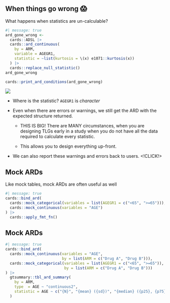 ## When things go wrong 😱

What happens when statistics are un-calculable? 

```r
#| message: true
ard_gone_wrong <- 
  cards::ADSL |> 
  cards::ard_continuous(
    by = ARM,
    variable = AGEGR1,
    statistic = ~list(kurtosis = \(x) e1071::kurtosis(x))
  ) |> 
  cards::replace_null_statistic()
ard_gone_wrong
```

::: {.fragment}

```r
cards::print_ard_conditions(ard_gone_wrong)
```

![](images/ard-error-msg.png)

:::

::: {.notes}

- Where is the statistic? `AGEGR1` is _character_

- Even when there are errors or warnings, we still get the ARD with the expected structure returned.

  - THIS IS BIG! There are MANY circumstances, when you are designing TLGs early in a study when you do not have all the data required to calculate every statistic.
  
  - This allows you to design everything up-front.
  
- We can also report these warnings and errors back to users. <!CLICK!>

:::

## Mock ARDs

Like mock tables, mock ARDs are often useful as well

```r
#| message: true
cards::bind_ard(
  cards::mock_categorical(variables = list(AGEGR1 = c("<65", ">=65"))),
  cards::mock_continuous(variables = "AGE")
) |> 
  cards::apply_fmt_fn()
```

## Mock ARDs

```r
#| message: true
cards::bind_ard(
  cards::mock_continuous(variables = "AGE", 
                         by = list(ARM = c("Drug A", "Drug B"))),
  cards::mock_categorical(variables = list(AGEGR1 = c("<65", ">=65")),
                          by = list(ARM = c("Drug A", "Drug B")))
) |> 
  gtsummary::tbl_ard_summary(
    by = ARM,
    type  = AGE ~ "continuous2",
    statistic = AGE ~ c("{N}", "{mean} ({sd})", "{median} ({p25}, {p75})")
  )
```
